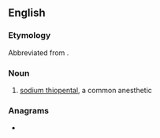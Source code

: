 ==English==

===Etymology===
Abbreviated from {{m|en|thiopental}}.

===Noun===
{{en-noun|-}}

# {{lb|en|medicine}} [[w:sodium thiopental|sodium thiopental]], a common anesthetic

===Anagrams===
* {{anagrams|en|a=aelnpt|Plante|planet|platen}}